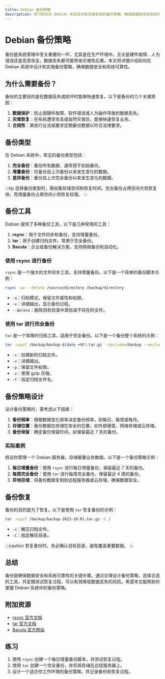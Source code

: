 ```yaml
---
title: Debian 备份策略
description: 学习如何为 Debian 系统设计和实施有效的备份策略，确保数据安全和系统可靠性。
---
```


# Debian 备份策略

备份是系统管理中至关重要的一环，尤其是在生产环境中。无论是硬件故障、人为错误还是恶意攻击，数据丢失都可能带来灾难性后果。本文将详细介绍如何在 Debian 系统中设计和实施备份策略，确保数据安全和系统可靠性。

## 为什么需要备份？

备份的主要目的是在数据丢失或损坏时能够快速恢复。以下是备份的几个关键原因：

1. **数据保护**：防止因硬件故障、软件错误或人为操作导致的数据丢失。
2. **灾难恢复**：在系统遭受攻击或自然灾害后，能够快速恢复业务。
3. **合规性**：某些行业法规要求定期备份数据以符合法律要求。

## 备份类型

在 Debian 系统中，常见的备份类型包括：

1. **完全备份**：备份所有数据，通常用于初始备份。
2. **增量备份**：仅备份自上次备份以来发生变化的数据。
3. **差异备份**：备份自上次完全备份以来发生变化的数据。

:::tip
选择备份类型时，需权衡存储空间和恢复时间。完全备份占用空间大但恢复快，而增量备份占用空间小但恢复较慢。
:::

## 备份工具

Debian 提供了多种备份工具，以下是几种常用的工具：

1. **rsync**：用于文件同步和备份，支持增量备份。
2. **tar**：用于创建归档文件，常用于完全备份。
3. **Bacula**：企业级备份解决方案，支持网络备份和自动化。

### 使用 rsync 进行备份

`rsync` 是一个强大的文件同步工具，支持增量备份。以下是一个简单的备份脚本示例：

```bash
rsync -av --delete /source/directory /backup/directory
```

- `-a`：归档模式，保留文件属性和权限。
- `-v`：详细输出，显示备份过程。
- `--delete`：删除目标目录中源目录不存在的文件。

### 使用 tar 进行完全备份

`tar` 是一个常用的归档工具，适用于完全备份。以下是一个备份整个系统的示例：

```bash
tar -cvpzf /backup/backup-$(date +%F).tar.gz --exclude=/backup --exclude=/proc --exclude=/sys --exclude=/dev /
```

- `-c`：创建新的归档文件。
- `-v`：详细输出。
- `-p`：保留文件权限。
- `-z`：使用 gzip 压缩。
- `-f`：指定归档文件名。

## 备份策略设计

设计备份策略时，需考虑以下因素：

1. **备份频率**：根据数据变化频率决定备份频率，如每日、每周或每月。
2. **存储位置**：备份数据应存储在安全的位置，如外部硬盘、网络存储或云存储。
3. **备份保留**：确定备份保留时间，如保留最近 7 天的备份。

### 实际案例

假设你管理一个 Debian 服务器，存储重要业务数据。以下是一个备份策略示例：

1. **每日增量备份**：使用 `rsync` 进行每日增量备份，保留最近 7 天的备份。
2. **每周完全备份**：使用 `tar` 进行每周完全备份，保留最近 4 周的备份。
3. **异地存储**：将备份数据复制到远程服务器或云存储，确保数据安全。

## 备份恢复

备份的目的是为了恢复。以下是使用 `tar` 恢复备份的示例：

```bash
tar -xvpzf /backup/backup-2023-10-01.tar.gz -C /
```

- `-x`：解压归档文件。
- `-C`：指定解压目录。

:::caution
恢复备份时，务必确认目标目录，避免覆盖重要数据。
:::

## 总结

备份是确保数据安全和系统可靠性的关键步骤。通过合理设计备份策略，选择合适的工具，并定期测试恢复过程，可以有效降低数据丢失的风险。希望本文能帮助你掌握 Debian 系统中的备份策略。

## 附加资源

- [rsync 官方文档](https://rsync.samba.org/documentation.html)
- [tar 官方文档](https://www.gnu.org/software/tar/manual/tar.html)
- [Bacula 官方网站](https://www.bacula.org/)

## 练习

1. 使用 `rsync` 创建一个每日增量备份脚本，并测试恢复过程。
2. 使用 `tar` 创建一个完全备份，并将其存储在远程服务器上。
3. 设计一个适合你工作环境的备份策略，并记录备份和恢复过程。
